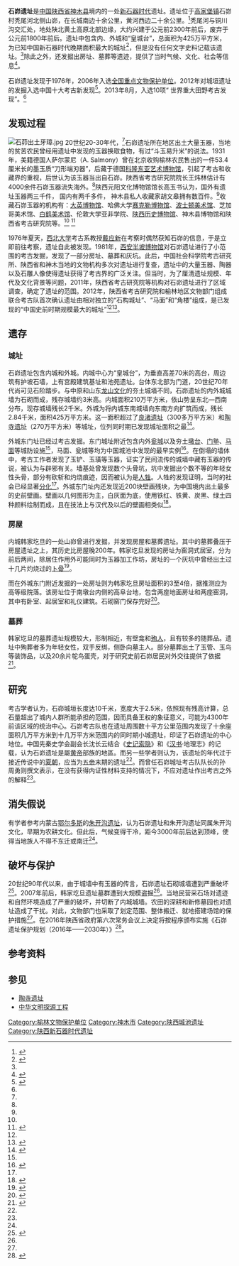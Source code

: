 {{文物保护单位
| 级别 = 全国
| 图片 = 石茆出土玉人头.jpg
| 说明 = 玉人头，[[陕西历史博物馆|陕西历史博物馆]]藏
| 名称 = 石峁遗址
| 编号 = 6-190
| 分类 = 古遗址
| 时代 = 新石器时代
| 所在 = [[陕西省|陕西省]][[神木县|神木县]]
| 登录 = 2006年5月
}}
'''石峁遗址'''是[[中国|中国]][[陕西省|陕西省]][[神木县|神木县]]境内的一处[[新石器时代|新石器时代]]遗址。遗址位于[[高家堡镇|高家堡镇]]石峁村秃尾河北侧山峁，在长城南边十余公里，黄河西边二十余公里。<ref name=":0">{{Cite journal|title=陕北神木石峁遗址即“不周山”——对石峁遗址的若干考古文化学探想|author=胡义成，曾文芳，赵东|url=http://www.cssn.cn/kgx/zmkg/201508/P020150826403306859429.pdf|journal=西安财经学院学报|issue=4|doi=|others=|year=2015|volume=28|page=111-116|pmid=|access-date=2016-05-13|archive-date=2016-06-11|archive-url=https://web.archive.org/web/20160611023510/http://www.cssn.cn/kgx/zmkg/201508/P020150826403306859429.pdf|dead-url=no}}</ref>秃尾河与铜川沟交汇处，地处陕北黄土高原北部边缘，大约兴建于公元前2300年前后，废弃于公元前1800年前后。遗址中包含内、外城和“皇城台”，总面积为425万平方米，为已知中国新石器时代晚期面积最大的城址<ref name="shaanxi-daily">{{cite web|url=http://www.kaogu.cn/cn/kaoguyuandi/kaogusuibi/2015/0612/50549.html|title=石峁遗址 考古破解史前中国最大“城市”密码|publisher=陕西日报|date=2015-06-12|accessdate=2016-05-08|archive-date=2016-06-03|archive-url=https://web.archive.org/web/20160603045608/http://www.kaogu.cn/cn/kaoguyuandi/kaogusuibi/2015/0612/50549.html|dead-url=no}}</ref>，但是没有任何文字史料记载该遗址。<ref name=":0" />除此之外，还发掘出房址、墓葬等遗迹，提供了当时气候、文化、社会等信息<ref name="sacrifice">{{cite web|url=http://travel.people.com.cn/n/2014/0725/c41570-25340031.html|title=4000年前石峁城址现头骨坑:砍女性头奠基城墙|publisher=光明日报|date=2014-07-25|accessdate=2016-05-08|archive-date=2017-03-05|archive-url=https://web.archive.org/web/20170305011623/http://travel.people.com.cn/n/2014/0725/c41570-25340031.html|dead-url=no}}</ref>。

石峁遗址发现于1976年，2006年入选[[全国重点文物保护单位|全国重点文物保护单位]]。2012年对城垣遗址的发掘入选中国十大考古新发现<ref name="ccdy">{{cite web|url=http://art.people.com.cn/n/2014/0716/c206244-25286612.html|title=石峁遗址：探寻中华文明起源的窗口|publisher=中国文化报|date=2014-07-16|accessdate=2016-05-08|archive-date=2017-03-05|archive-url=https://web.archive.org/web/20170305001627/http://art.people.com.cn/n/2014/0716/c206244-25286612.html|dead-url=no}}</ref>。2013年8月，入选10项“ 世界重大田野考古发现”。<ref name=":0" />

== 发现过程 ==
[[File:石茆出土牙璋.jpg|thumb]]
20世纪20-30年代，<ref name=":0" />石峁遗址所在地区出土大量玉器，当地的贫苦农民曾经用遗址中发现的玉器换取食物，有过“斗玉易升米”的说法。1931年，美籍德国人萨尔蒙尼（A. Salmony）曾在北京收购榆林农民售出的一件53.4厘米长的墨玉质“刀形端刃器”，后藏于德国[[科隆东亚艺术博物馆|科隆东亚艺术博物馆]]，引起了考古和收藏界的重视，后世认为该玉器当出自石峁。陕西省考古研究院院长王炜林估计有4000余件石峁玉器流失海外。<ref name=":0" />陕西元阳文化博物馆馆长高玉书认为，国外有遗址玉器两三千件， 国内有两千多件， 神木县私人收藏家胡文皋拥有数百件。<ref name=":0" />收藏石峁玉器的机构有：[[大英博物馆|大英博物馆]]、哈佛大学[[赛克勒博物馆|赛克勒博物馆]]、[[波士顿美术馆|波士顿美术馆]]、芝加哥美术馆、[[白鹤美术馆|白鹤美术馆]]、伦敦大学亚非学院、[[陕西历史博物馆|陕西历史博物馆]]、神木县博物馆和陕西省考古研究院等。<ref name=":0" /> <ref name="gzdaily">{{cite web|url=http://gzdaily.dayoo.com/html/2016-01/02/content_3086839.htm|title=4000岁的石峁遗址到底藏着多少秘密？|publisher=广州日报|date=2016-01-02|accessdate=2016-05-08|deadurl=yes|archiveurl=https://web.archive.org/web/20160102104515/http://gzdaily.dayoo.com/html/2016-01/02/content_3086839.htm|archivedate=2016-01-02}}</ref>

1976年夏天，[[西北大学_(中国)|西北大学]]考古系教授[[戴应新|戴应新]]在考察时偶然获知石峁的信息，于是立即前往考察，遗址自此被发现。1981年，[[西安半坡博物馆|西安半坡博物馆]]对石峁遗址进行了小范围的考古发掘，发现了一部分房址、墓葬和灰坑。此后，中国社会科学院考古研究所、陕西省和神木当地的文物机构多次对遗址进行复查，遗址中的大量玉器、陶器以及石雕人像使得遗址获得了考古界的广泛关注。但当时，为了厘清遗址规模、年代及文化背景等问题，2011年，陕西省考古研究院等机构对石峁遗址进行了区域调查，确定了遗址的范围。2012年，陕西省考古研究院和榆林地区文物部门组成联合考古队首次确认遗址由相对独立的“石构城址”、“马面”和“角楼”组成，是已发现的“中国史前时期规模最大的城址”<ref name=":0" /><ref>{{cite article|author=孙周勇|title=陕西神木县石峁遗址|publisher=《考古》|year=2013|issue=7}}</ref>。

== 遗存 ==
=== 城址 ===
石峁遗址包含内城和外城。内城中心为“皇城台”，为垂直高差70米的高台，周边筑有护坡石墙，上有宫殿建筑基址和池苑遗址。台体东北部为门道，20世纪70年代尚可见石阶踏步。与中原和山东[[龙山文化|龙山文化]]的夯土城墙不同，石峁遗址的内外城城墙为石砌而成，残存城墙约3米高。内城面积210万平方米，依山势呈东北—西南分布，现存城墙残长2千米。外城为将内城东南城墙向东南方向扩筑而成，残长2.84千米，面积425万平方米。这一面积超过了[[良渚遗址|良渚遗址]]（300多万平方米）和[[陶寺遗址|陶寺遗址]]（270万平方米）等城址，位列同时期已发现城址面积之最<ref name="gmw">{{cite web|url=http://cul.qq.com/a/20151012/012822.htm|title=陕西石峁城是黄帝部族住地？|publisher=光明网|date=2015-10-12|accessdate=2016-05-08|archive-date=2016-08-13|archive-url=https://web.archive.org/web/20160813135859/http://cul.qq.com/a/20151012/012822.htm|dead-url=no}}</ref>。

外城东门址已经过考古发掘。东门城址附近包含内外[[瓮城|瓮城]]以及夯土[[墩台|墩台]]、[[门塾|门塾]]、[[敌台_(城墙)|马面]]等城防设施<ref name="gmw" />，马面、瓮城等均为中国城池中发现的最早实例<ref name="changjiangtimes">{{cite web|url=http://www.changjiangtimes.com/2015/01/495922.html|title=众星拱月的塞上之城或是黄帝居所|publisher=长江商报|date=2015-01-12|accessdate=2016-05-08|archive-date=2016-06-01|archive-url=https://web.archive.org/web/20160601235639/http://www.changjiangtimes.com/2015/01/495922.html|dead-url=no}}</ref>。在倒塌的墙体中，考古工作者发现了玉铲、玉璜等玉器，证实了民间流传的城墙中藏有玉器的传说，被认为与辟邪有关。墙基处曾发现数个头骨坑，坑中发掘出个数不等的年轻女性头骨，部分有砍斩和灼烧痕迹，因而被认为是[[人牲|人牲]]。人牲的发现证明，当时的社会已经显著[[社会分层|分化]]<ref name="sacrifice" />。外城东门址内还发现近200块壁画残块，为中国境内出土最多的史前壁画。壁画以几何图形为主，白灰面为底，使用铁红、铁黄、炭黑、绿土四种颜料绘制而成，且在技法上与汉代及以后的壁画相类似<ref>{{cite web|url=http://cul.qq.com/a/20150723/019152.htm|title=石峁遗址现神秘绿色颜料|publisher=中国新闻网|date=2015-07-23|accessdate=2016-05-08|archive-date=2016-08-13|archive-url=https://web.archive.org/web/20160813133646/http://cul.qq.com/a/20150723/019152.htm|dead-url=no}}</ref>。

=== 房屋 ===
内城韩家圪旦的一处山峁曾进行发掘，并发现房屋和墓葬遗址。其中的墓葬叠压于房屋遗址之上，其历史比房屋晚200年。韩家圪旦发现的房址为窑洞式居室，分为前后两间，除居住作用外可能同时为玉器加工作坊，房址的一个灰坑中曾经出土过十几片灼烧过的[[占卜|卜骨]]<ref>{{cite web|url=http://news.cnwest.com/content/2014-07/01/content_11319146.htm|title=陕西神木石峁遗址首次发现史前房屋和墓葬群|publisher=西部网|date=2014-07-01|accessdate=2016-05-08|archive-url=https://web.archive.org/web/20160701093844/http://news.cnwest.com/content/2014-07/01/content_11319146.htm|archive-date=2016-07-01|dead-url=yes}}</ref>。

而在外城东门附近发掘的一处房址则为韩家圪旦房址面积的3至4倍，据推测应为高等级院落。该房址位于南墩台内侧的高阜台地，包含两座地面房址和两座窑洞，其中有卧室、起居室和礼仪建筑。石砌窑门保存完好<ref>{{cite web|url=http://epaper.xiancn.com/xawb/html/2015-10/22/content_392188.htm#thumb|title=院落遗址下首次发现史前人类遗骨|publisher=西安晚报|date=2015-10-22|accessdate=2016-05-08|archive-date=2017-03-05|archive-url=https://web.archive.org/web/20170305013330/http://epaper.xiancn.com/xawb/html/2015-10/22/content_392188.htm#thumb|dead-url=no}}</ref>。

=== 墓葬 ===
韩家圪旦的墓葬遗址规模较大，形制相近，有壁龛和[[殉葬|殉人]]，且有较多的随葬品。遗址中殉葬者多为年轻女性，双手反绑，侧卧向墓主人。部分墓葬出土了玉管、玉鸟等装饰品，以及20余片鸵鸟蛋壳，对于研究史前石峁居民对外交往提供了依据<ref name="people-scene">{{cite web|url=http://culture.people.com.cn/n/2014/0722/c87423-25313442.html|title=揭开陕西石峁遗址秘密 还原石峁人的生活场景|publisher=人民日报|date=2014-07-22|accessdate=2016-05-08|archive-date=2016-06-02|archive-url=https://web.archive.org/web/20160602120906/http://culture.people.com.cn/n/2014/0722/c87423-25313442.html|dead-url=no}}</ref>。

== 研究 ==
考古学者认为，石峁城垣长度达10千米，宽度大于2.5米，依照现有残高计算，总石量超出了城内人群所能承担的范围，因而具备王权的象征意义，可能为4300年前该区域的统治中心。石峁考古队也在遗址周围数十平方公里范围内发现了十余座面积几万平方米到十几万平方米范围内的同时期小城遗址，印证了石峁遗址的中心地位。中国先秦史学会副会长沈长云结合《[[史记索隐|史记索隐]]》和《[[汉书|汉书]]·地理志》的记载，认为石峁遗址是屬[[黄帝|黄帝]]部族的地區。而另一些学者则认为，该遗址的年代过于接近传说中的[[夏朝|夏朝]]，应当为[[五帝|五帝]]末期的遗址<ref name="changjiangtimes" />。而曾任石峁城址考古队队长的孙周勇则撰文表示，在没有获得内证性材料支持的情况下，不应对遗址作出考古之外的解释<ref name="gmw" />。

== 消失假说 ==
有学者参考内蒙古[[鄂尔多斯|鄂尔多斯]]的[[朱开沟遗址|朱开沟遗址]]，认为石峁遗址和朱开沟遗址同属朱开沟文化，早期为农耕文化。但此后，气候变得干冷，距今3000年前后达到顶峰，使得当地族人不得不东迁或南迁<ref name="changjiangtimes" />。

== 破坏与保护 ==
20世纪90年代以来，由于城墙中有玉器的传言，石峁遗址石砌城墙遭到严重破坏<ref>{{cite web|url=http://www.kaogu.cn/cn/kaoguyuandi/kaogusuibi/2015/1010/51658.html|title=石峁遗址： 2015年考古纪事|publisher=中国文物信息网|date=2015-10-10|accessdate=2016-05-08|archive-date=2016-06-03|archive-url=https://web.archive.org/web/20160603050016/http://www.kaogu.cn/cn/kaoguyuandi/kaogusuibi/2015/1010/51658.html|dead-url=no}}</ref>。2007年前后，韩家圪旦遗址墓群遭到大规模盗掘<ref name="people-scene" />。当地民营采石场对遗迹和自然环境造成了严重的破坏，并切断了内城城墙。农田的深耕和新修墓园也对遗址造成了干扰。对此，文物部门也采取了划定范围、整体搬迁、就地搭建场馆的保护措施<ref name="ccdy" />。在2016年陕西省政府第六次常务会议上决定将按程序颁布实施《石峁遗址保护规划（2016年——2030年）》<ref>{{cite news|author1=杜娟|title=陕西政府通过对石峁遗址和姜寨遗址的保护规划|url=http://cnews.chinadaily.com.cn/2016-05/09/content_25160798.htm|accessdate=2016-05-09|agency=中国日报|publisher=中国日报网|date=2016-05-09|archive-date=2016-06-03|archive-url=https://web.archive.org/web/20160603035811/http://cnews.chinadaily.com.cn/2016-05/09/content_25160798.htm|dead-url=no}}</ref>。

== 参考资料 ==
{{reflist|2}}

== 参见 ==
* [[陶寺遗址|陶寺遗址]]
* [[中华文明探源工程|中华文明探源工程]]

{{中国新石器时代文化}}
{{陕西全国重点文物保护单位}}
{{中华人民共和国国家考古遗址公园}}

[[Category:榆林文物保护单位|Category:榆林文物保护单位]]
[[Category:神木市|Category:神木市]]
[[Category:陕西城池遗址|Category:陕西城池遗址]]
[[Category:陕西新石器时代遗址|Category:陕西新石器时代遗址]]